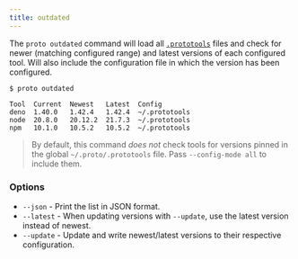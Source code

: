 ```yaml
---
title: outdated
---
```



<VersionLabel version="0.19.0" header />

The `proto outdated` command will load all [`.prototools`](./config) files and check for newer
(matching configured range) and latest versions of each configured tool. Will also include the
configuration file in which the version has been configured.

```
$ proto outdated

Tool  Current  Newest   Latest  Config
deno  1.40.0   1.42.4   1.42.4  ~/.prototools
node  20.8.0   20.12.2  21.7.3  ~/.prototools
npm   10.1.0   10.5.2   10.5.2  ~/.prototools
```

> By default, this command _does not_ check tools for versions pinned in the global
> `~/.proto/.prototools` file. Pass `--config-mode all` to include them.

### Options

- `--json` - Print the list in JSON format.
- `--latest` - When updating versions with `--update`, use the latest version instead of newest.
- `--update` - Update and write newest/latest versions to their respective configuration.
